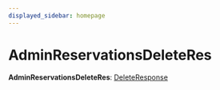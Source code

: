 ```yaml
---
displayed_sidebar: homepage
---
```



# AdminReservationsDeleteRes

 **AdminReservationsDeleteRes**: [DeleteResponse](../interfaces/medusa.DeleteResponse.mdx)

